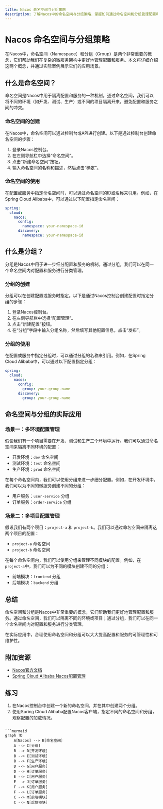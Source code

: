 ```yaml
---
title: Nacos 命名空间与分组策略
description: 了解Nacos中的命名空间与分组策略，掌握如何通过命名空间和分组管理配置和服务。
---
```


# Nacos 命名空间与分组策略

在Nacos中，命名空间（Namespace）和分组（Group）是两个非常重要的概念，它们帮助我们在复杂的微服务架构中更好地管理配置和服务。本文将详细介绍这两个概念，并通过实际案例展示它们的应用场景。

## 什么是命名空间？

命名空间是Nacos中用于隔离配置和服务的一种机制。通过命名空间，我们可以将不同的环境（如开发、测试、生产）或不同的项目隔离开来，避免配置和服务之间的冲突。

### 命名空间的创建

在Nacos中，命名空间可以通过控制台或API进行创建。以下是通过控制台创建命名空间的步骤：

1. 登录Nacos控制台。
2. 在左侧导航栏中选择“命名空间”。
3. 点击“新建命名空间”按钮。
4. 输入命名空间的名称和描述，然后点击“确定”。

### 命名空间的使用

在配置或服务中指定命名空间时，可以通过命名空间的ID或名称来引用。例如，在Spring Cloud Alibaba中，可以通过以下配置指定命名空间：

```yaml
spring:
  cloud:
    nacos:
      config:
        namespace: your-namespace-id
      discovery:
        namespace: your-namespace-id
```

## 什么是分组？

分组是Nacos中用于进一步细分配置和服务的机制。通过分组，我们可以在同一个命名空间内对配置和服务进行分类管理。

### 分组的创建

分组可以在创建配置或服务时指定。以下是通过Nacos控制台创建配置时指定分组的步骤：

1. 登录Nacos控制台。
2. 在左侧导航栏中选择“配置管理”。
3. 点击“新建配置”按钮。
4. 在“分组”字段中输入分组名称，然后填写其他配置信息，点击“发布”。

### 分组的使用

在配置或服务中指定分组时，可以通过分组的名称来引用。例如，在Spring Cloud Alibaba中，可以通过以下配置指定分组：

```yaml
spring:
  cloud:
    nacos:
      config:
        group: your-group-name
      discovery:
        group: your-group-name
```

## 命名空间与分组的实际应用

### 场景一：多环境配置管理

假设我们有一个项目需要在开发、测试和生产三个环境中运行。我们可以通过命名空间来隔离不同环境的配置：

- 开发环境：`dev` 命名空间
- 测试环境：`test` 命名空间
- 生产环境：`prod` 命名空间

在每个命名空间内，我们可以使用分组来进一步细分配置。例如，在开发环境中，我们可以为不同的微服务创建不同的分组：

- 用户服务：`user-service` 分组
- 订单服务：`order-service` 分组

### 场景二：多项目配置管理

假设我们有两个项目：`project-a` 和 `project-b`。我们可以通过命名空间来隔离这两个项目的配置：

- `project-a` 命名空间
- `project-b` 命名空间

在每个命名空间内，我们可以使用分组来管理不同模块的配置。例如，在`project-a`中，我们可以为不同的模块创建不同的分组：

- 前端模块：`frontend` 分组
- 后端模块：`backend` 分组

## 总结

命名空间和分组是Nacos中非常重要的概念，它们帮助我们更好地管理配置和服务。通过命名空间，我们可以隔离不同的环境或项目；通过分组，我们可以在同一个命名空间内对配置和服务进行分类管理。

在实际应用中，合理使用命名空间和分组可以大大提高配置和服务的可管理性和可维护性。

## 附加资源

- [Nacos官方文档](https://nacos.io/zh-cn/docs/what-is-nacos.html)
- [Spring Cloud Alibaba Nacos配置管理](https://spring-cloud-alibaba-group.github.io/github-pages/hoxton/en-us/index.html#_spring_cloud_alibaba_nacos_config)

## 练习

1. 在Nacos控制台中创建一个新的命名空间，并在其中创建两个分组。
2. 使用Spring Cloud Alibaba配置Nacos客户端，指定不同的命名空间和分组，观察配置的加载情况。
```

```mermaid
graph TD
    A[Nacos] --> B[命名空间]
    A --> C[分组]
    B --> D[开发环境]
    B --> E[测试环境]
    B --> F[生产环境]
    D --> G[用户服务]
    D --> H[订单服务]
    E --> I[用户服务]
    E --> J[订单服务]
    F --> K[用户服务]
    F --> L[订单服务]
    C --> M[前端模块]
    C --> N[后端模块]
